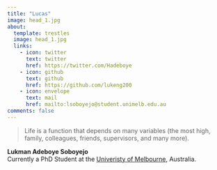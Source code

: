 ```yaml
---
title: "Lucas"
image: head_1.jpg
about:
  template: trestles
  image: head_1.jpg
  links:
    - icon: twitter
      text: twitter
      href: https://twitter.com/Hadeboye
    - icon: github
      text: github
      href: https://github.com/lukeng200
    - icon: envelope
      text: mail
      href: mailto:lsoboyejo@student.unimelb.edu.au
comments: false
---
```


</center>

::: {#hero-heading}
> Life is a function that depends on many variables (the most high, family, colleagues, friends, supervisors, and many more).

**Lukman Adeboye Soboyejo**<br>Currently a PhD Student at the [Univeristy of Melbourne](https://ecosystemforest.unimelb.edu.au/research), Australia.
:::

<center>
